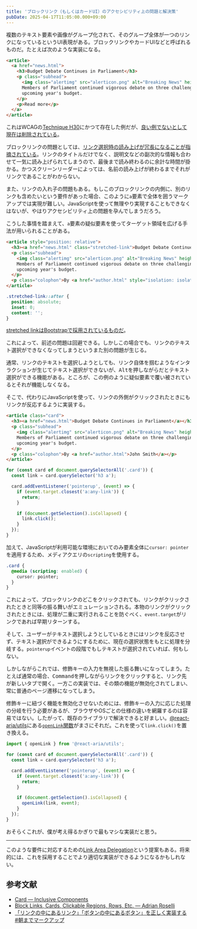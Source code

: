 ```yaml
---
title: 'ブロックリンク（もしくはカードUI）のアクセシビリティ上の問題と解決策'
pubDate: 2025-04-17T11:05:00.000+09:00
---
```



複数のテキスト要素や画像がグループ化されて、そのグループ全体が一つのリンクになっているというUI表現がある。ブロックリンクやカードUIなどと呼ばれるものだ。たとえば次のような実装になる。

```html
<article>
  <a href="news.html">
    <h3>Budget Debate Continues in Parliament</h3>
    <p class="subhead">
      <img class="alertimg" src="alerticon.png" alt="Breaking News" height="30" width="30" />
      Members of Parliament continued vigorous debate on three challenging issues surrounding the
      upcoming year's budget.
    </p>
    <p>Read more</p>
  </a>
</article>
```

これはWCAGの[Technique H30](https://www.w3.org/WAI/WCAG22/Techniques/html/H30 'H30: Providing link text that describes the purpose of a link for anchor elements | WAI | W3C')にかつて存在した例だが、[良い例でないとして現在は削除されている](https://github.com/w3c/wcag/pull/2481 'Address issue 2211, fix out of date content, delete one working example by fstrr · Pull Request #2481 · w3c/wcag')。

ブロックリンクの問題としては、[リンク選択時の読み上げが冗長になることが指摘されている](https://adrianroselli.com/2020/02/block-links-cards-clickable-regions-etc.html)。リンクのタイトルだけでなく、説明文などの副次的な情報も合わせて一気に読み上げられてしまうので、最後まで読み終わるのに余計な時間が掛かる。かつスクリーンリーダーによっては、名前の読み上げが終わるまでそれがリンクであることがわからない。

また、リンクの入れ子の問題もある。もしこのブロックリンクの内側に、別のリンクも含めたいという要件があった場合、このように`a`要素で全体を囲うマークアップでは実現が難しい。JavaScriptを使って無理やり実現することもできなくはないが、やはりアクセシビリティ上の問題を孕んでしまうだろう。

こうした事情を踏まえて、`a`要素の疑似要素を使ってターゲット領域を広げる手法が用いられることがある。

```html
<article style="position: relative">
  <h3><a href="news.html" class="stretched-link">Budget Debate Continues in Parliament</a></h3>
  <p class="subhead">
    <img class="alertimg" src="alerticon.png" alt="Breaking News" height="30" width="30" />
    Members of Parliament continued vigorous debate on three challenging issues surrounding the
    upcoming year's budget.
  </p>
  <p class="colophon">By <a href="author.html" style="isolation: isolate">John Smith</a></p>
</article>
```

```css
.stretched-link::after {
  position: absolute;
  inset: 0;
  content: '';
}
```

[stretched linkはBootstrapで採用されているものだ](https://getbootstrap.com/docs/5.3/helpers/stretched-link/)。

これによって、前述の問題は回避できる。しかしこの場合でも、リンクのテキスト選択ができなくなってしまうというまた別の問題が生じる。

通常、リンクのテキストを選択しようとしても、リンク自体を掴むようなインタラクションが生じてテキスト選択ができないが、<kbd>Alt</kbd>を押しながらだとテキスト選択ができる機能がある。ところが、この例のように疑似要素で覆い被されているとそれが機能しなくなる。

そこで、代わりにJavaScriptを使って、リンクの外側がクリックされたときにもリンクが反応するように実装する。

```html
<article class="card">
  <h3><a href="news.html">Budget Debate Continues in Parliament</a></h3>
  <p class="subhead">
    <img class="alertimg" src="alerticon.png" alt="Breaking News" height="30" width="30" />
    Members of Parliament continued vigorous debate on three challenging issues surrounding the
    upcoming year's budget.
  </p>
  <p class="colophon">By <a href="author.html">John Smith</a></p>
</article>
```

```js
for (const card of document.querySelectorAll('.card')) {
  const link = card.querySelector('h3 a');

  card.addEventListener('pointerup', (event) => {
    if (event.target.closest('a:any-link')) {
      return;
    }

    if (document.getSelection().isCollapsed) {
      link.click();
    }
  });
}
```

加えて、JavaScriptが利用可能な環境においてのみ要素全体に`cursor: pointer`を適用するため、メディアクエリの`scripting`を使用する。

```css
.card {
  @media (scripting: enabled) {
    cursor: pointer;
  }
}
```

これによって、ブロックリンクのどこをクリックされても、リンクがクリックされたときと同等の振る舞いがエミュレーションされる。本物のリンクがクリックされたときには、処理が二重に実行されることを防ぐべく、`event.target`がリンクであれば早期リターンする。

そして、ユーザーがテキスト選択しようとしているときにはリンクを反応させず、テキスト選択ができるようにするために、現在の選択状態をもとに処理を分岐する。`pointerup`イベントの段階でもしテキストが選択されていれば、何もしない。

しかしながらこれでは、修飾キーの入力を無視した振る舞いになってしまう。たとえば通常の場合、<kbd>Command</kbd>を押しながらリンクをクリックすると、リンク先が新しいタブで開く。一方この実装では、その類の機能が無効化されてしまい、常に普通のページ遷移になってしまう。

修飾キーに紐づく機能を無効化させないためには、修飾キーの入力に応じた処理の分岐を行う必要があるが、ブラウザやOSごとの仕様の違いを網羅するのは容易ではない。したがって、既存のライブラリで解決できると好ましい。[@react-aria/utils](https://www.npmjs.com/package/@react-aria/utils)にある[`openLink`関数](https://github.com/adobe/react-spectrum/blob/%40react-aria/utils%403.28.2/packages/%40react-aria/utils/src/openLink.tsx#L89-L114)がまさにそれだ。これを使って`link.click()`を置き換える。

```js
import { openLink } from '@react-aria/utils';

for (const card of document.querySelectorAll('.card')) {
  const link = card.querySelector('h3 a');

  card.addEventListener('pointerup', (event) => {
    if (event.target.closest('a:any-link')) {
      return;
    }

    if (document.getSelection().isCollapsed) {
      openLink(link, event);
    }
  });
}
```

<figure>
  <SmartIframe src="/2025-04-17-building-better-block-links/demo.html" />
</figure>

おそらくこれが、僕が考え得るかぎりで最もマシな実装だと思う。

---

このような要件に対応するための[Link Area Delegation](https://open-ui.org/components/link-area-delegation-explainer/)という提案もある。将来的には、これを採用することでより適切な実装ができるようになるかもしれない。

## 参考文献

- [Card — Inclusive Components](https://inclusive-components.design/cards/)
- [Block Links, Cards, Clickable Regions, Rows, Etc. — Adrian Roselli](https://adrianroselli.com/2020/02/block-links-cards-clickable-regions-etc.html)
- [「リンクの中にあるリンク」「ボタンの中にあるボタン」を正しく実装する #朝までマークアップ](https://cssnite.doorkeeper.jp/events/163736)
